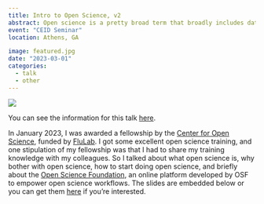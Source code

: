 ```yaml
---
title: Intro to Open Science, v2
abstract: Open science is a pretty broad term that broadly includes data sharing, open access publication, inclusive research, preregistration, and more! In this talk, I gave an intro to the concept of open science at a seminar for the Center for the Ecology of Infectious Disease (CEID) at UGA.
event: "CEID Seminar"
location: Athens, GA

image: featured.jpg
date: "2023-03-01"
categories:
  - talk
  - other
---
```


![](featured.jpg)

You can see the information for this talk [here](https://mailchi.mp/acc96bfdcebd/ceid-workshop-with-zane-billings?e=18ee2321bf).

In January 2023, I was awarded a fellowship by the [Center for Open Science](https://cos.io), funded by [FluLab](https://theflulab.org). I got some excellent open science training, and one stipulation of my fellowship was that I had to share my training knowledge with my colleagues. So I talked about what open science is, why bother with open science, how to start doing open science, and briefly about the [Open Science Foundation](https://osf.io), an online platform developed by OSF to empower open science workflows. The slides are embedded below or you can get them [here](pres.pdf) if you're interested.

<object data="pres.pdf" width="100%" height="800" title = "presentation slides" class="objectSet" type="application/pdf">
</object>
